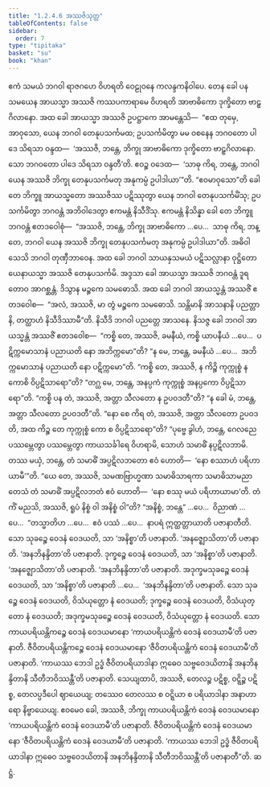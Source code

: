 ```yaml
---
title: "1.2.4.6 အဿဇိသုတ္တ"
tableOfContents: false
sidebar:
  order: 7
type: "tipitaka"
basket: "su"
book: "khan"
---
```



<DynamicBreadcrumb />

<Division number="88" book="khan">

<Paragraph number="538" book="khan">
ဧကံ သမယံ ဘဂဝါ ရာဇဂဟေ ဝိဟရတိ ဝေဠုဝနေ ကလန္ဒကနိဝါပေ. တေန ခေါ ပန သမယေန အာယသ္မာ အဿဇိ ကဿပကာရာမေ ဝိဟရတိ အာဗာဓိကော ဒုက္ခိတော ဗာဠှဂိလာနော. အထ ခေါ အာယသ္မာ အဿဇိ ဥပဋ္ဌာကေ အာမန္တေသိ—  “ဧထ တုမှေ, အာဝုသော, ယေန ဘဂဝါ တေနုပသင်္ကမထ; ဥပသင်္ကမိတွာ မမ ဝစနေန ဘဂဝတော ပါဒေ သိရသာ ဝန္ဒထ—  ‘အဿဇိ, ဘန္တေ, ဘိက္ခု အာဗာဓိကော ဒုက္ခိတော ဗာဠှဂိလာနော. သော ဘဂဝတော ပါဒေ သိရသာ ဝန္ဒတီ’တိ. ဧဝဉ္စ ဝဒေထ—  ‘သာဓု ကိရ, ဘန္တေ, ဘဂဝါ ယေန အဿဇိ ဘိက္ခု တေနုပသင်္ကမတု အနုကမ္ပံ ဥပါဒါယာ’”တိ. “ဧဝမာဝုသော”တိ ခေါ တေ ဘိက္ခူ အာယသ္မတော အဿဇိဿ ပဋိဿုတွာ ယေန ဘဂဝါ တေနုပသင်္ကမိံသု; ဥပသင်္ကမိတွာ ဘဂဝန္တံ အဘိဝါဒေတွာ ဧကမန္တံ နိသီဒိံသု. ဧကမန္တံ နိသိန္နာ ခေါ တေ ဘိက္ခူ ဘဂဝန္တံ ဧတဒဝေါစုံ—  “အဿဇိ, ဘန္တေ, ဘိက္ခု အာဗာဓိကော …ပေ…  သာဓု ကိရ, ဘန္တေ, ဘဂဝါ ယေန အဿဇိ ဘိက္ခု တေနုပသင်္ကမတု အနုကမ္ပံ ဥပါဒါယာ”တိ. အဓိဝါသေသိ ဘဂဝါ တုဏှီဘာဝေန.
</Paragraph>

<Paragraph number="539" book="khan">
အထ ခေါ ဘဂဝါ သာယနှသမယံ ပဋိသလ္လာနာ ဝုဋ္ဌိတော ယေနာယသ္မာ အဿဇိ တေနုပသင်္ကမိ. အဒ္ဒသာ ခေါ အာယသ္မာ အဿဇိ ဘဂဝန္တံ ဒူရတောဝ အာဂစ္ဆန္တံ. ဒိသွာန မဉ္စကေ သမဓောသိ. အထ ခေါ ဘဂဝါ အာယသ္မန္တံ အဿဇိံ ဧတဒဝေါစ—  “အလံ, အဿဇိ, မာ တွံ မဉ္စကေ သမဓောသိ. သန္တိမာနိ အာသနာနိ ပညတ္တာနိ, တတ္ထာဟံ နိသီဒိဿာမီ”တိ. နိသီဒိ ဘဂဝါ ပညတ္တေ အာသနေ. နိသဇ္ဇ ခေါ ဘဂဝါ အာယသ္မန္တံ အဿဇိံ ဧတဒဝေါစ—  “ကစ္စိ တေ, အဿဇိ, ခမနီယံ, ကစ္စိ ယာပနီယံ …ပေ…  ပဋိက္ကမောသာနံ ပညာယတိ နော အဘိက္ကမော”တိ?
</Paragraph>

<Paragraph number="540" book="khan">
“န မေ, ဘန္တေ, ခမနီယံ …ပေ…  အဘိက္ကမောသာနံ ပညာယတိ နော ပဋိက္ကမော”တိ. “ကစ္စိ တေ, အဿဇိ, န ကိဉ္စိ ကုက္ကုစ္စံ န ကောစိ ဝိပ္ပဋိသာရော”တိ? “တဂ္ဃ မေ, ဘန္တေ, အနပ္ပကံ ကုက္ကုစ္စံ အနပ္ပကော ဝိပ္ပဋိသာရော”တိ. “ကစ္စိ ပန တံ, အဿဇိ, အတ္တာ သီလတော န ဥပဝဒတီ”တိ? “န ခေါ မံ, ဘန္တေ, အတ္တာ သီလတော ဥပဝဒတီ”တိ. “နော စေ ကိရ တံ, အဿဇိ, အတ္တာ သီလတော ဥပဝဒတိ, အထ ကိဉ္စ တေ ကုက္ကုစ္စံ ကော စ ဝိပ္ပဋိသာရော”တိ? “ပုဗ္ဗေ ခွါဟံ, ဘန္တေ, ဂေလညေ ပဿမ္ဘေတွာ ပဿမ္ဘေတွာ ကာယသင်္ခါရေ ဝိဟရာမိ, သောဟံ သမာဓိံ နပ္ပဋိလဘာမိ. တဿ မယှံ, ဘန္တေ, တံ သမာဓိံ အပ္ပဋိလဘတော ဧဝံ ဟောတိ—  ‘နော စဿာဟံ ပရိဟာယာမီ’”တိ. “ယေ တေ, အဿဇိ, သမဏဗြာဟ္မဏာ သမာဓိသာရကာ သမာဓိသာမညာ တေသံ တံ သမာဓိံ အပ္ပဋိလဘတံ ဧဝံ ဟောတိ—  ‘နော စဿု မယံ ပရိဟာယာမာ’တိ.
</Paragraph>

<Paragraph number="541" book="khan">
တံ ကိံ မညသိ, အဿဇိ, ရူပံ နိစ္စံ ဝါ အနိစ္စံ ဝါ”တိ? “အနိစ္စံ, ဘန္တေ” …ပေ…  ဝိညာဏံ …ပေ…  “တသ္မာတိဟ …ပေ…  ဧဝံ ပဿံ …ပေ…  နာပရံ ဣတ္ထတ္တာယာတိ ပဇာနာတီတိ. သော သုခဉ္စေ ဝေဒနံ ဝေဒယတိ, သာ ‘အနိစ္စာ’တိ ပဇာနာတိ. ‘အနဇ္ဈောသိတာ’တိ ပဇာနာတိ. ‘အနဘိနန္ဒိတာ’တိ ပဇာနာတိ. ဒုက္ခဉ္စေ ဝေဒနံ ဝေဒယတိ, သာ ‘အနိစ္စာ’တိ ပဇာနာတိ. ‘အနဇ္ဈောသိတာ’တိ ပဇာနာတိ. ‘အနဘိနန္ဒိတာ’တိ ပဇာနာတိ. အဒုက္ခမသုခဉ္စေ ဝေဒနံ ဝေဒယတိ, သာ ‘အနိစ္စာ’တိ ပဇာနာတိ …ပေ…  ‘အနဘိနန္ဒိတာ’တိ ပဇာနာတိ. သော သုခဉ္စေ ဝေဒနံ ဝေဒယတိ, ဝိသံယုတ္တော နံ ဝေဒယတိ; ဒုက္ခဉ္စေ ဝေဒနံ ဝေဒယတိ, ဝိသံယုတ္တော နံ ဝေဒယတိ; အဒုက္ခမသုခဉ္စေ ဝေဒနံ ဝေဒယတိ, ဝိသံယုတ္တော နံ ဝေဒယတိ. သော ကာယပရိယန္တိကဉ္စေ ဝေဒနံ ဝေဒယမာနော ‘ကာယပရိယန္တိကံ ဝေဒနံ ဝေဒယာမီ’တိ ပဇာနာတိ. ဇီဝိတပရိယန္တိကဉ္စေ ဝေဒနံ ဝေဒယမာနော ‘ဇီဝိတပရိယန္တိကံ ဝေဒနံ ဝေဒယာမီ’တိ ပဇာနာတိ. ‘ကာယဿ ဘေဒါ ဥဒ္ဓံ ဇီဝိတပရိယာဒါနာ ဣဓေဝ သဗ္ဗဝေဒယိတာနိ အနဘိနန္ဒိတာနိ သီတီဘဝိဿန္တီ’တိ ပဇာနာတိ.
</Paragraph>

<Paragraph number="542" book="khan">
သေယျထာပိ, အဿဇိ, တေလဉ္စ ပဋိစ္စ, ဝဋ္ဋိဉ္စ ပဋိစ္စ, တေလပ္ပဒီပေါ ဈာယေယျ; တဿေဝ တေလဿ စ ဝဋ္ဋိယာ စ ပရိယာဒါနာ အနာဟာရော နိဗ္ဗာယေယျ. ဧဝမေဝ ခေါ, အဿဇိ, ဘိက္ခု ကာယပရိယန္တိကံ ဝေဒနံ ဝေဒယမာနော ‘ကာယပရိယန္တိကံ ဝေဒနံ ဝေဒယာမီ’တိ ပဇာနာတိ. ဇီဝိတပရိယန္တိကံ ဝေဒနံ ဝေဒယမာနော ‘ဇီဝိတပရိယန္တိကံ ဝေဒနံ ဝေဒယာမီ’တိ ပဇာနာတိ. ‘ကာယဿ ဘေဒါ ဥဒ္ဓံ ဇီဝိတပရိယာဒါနာ ဣဓေဝ သဗ္ဗဝေဒယိတာနိ အနဘိနန္ဒိတာနိ သီတီဘဝိဿန္တီ’တိ ပဇာနာတီ”တိ.

</Paragraph>
</Division>

<Paragraph number="543" type="center" book="khan">
ဆဋ္ဌံ.
</Paragraph>